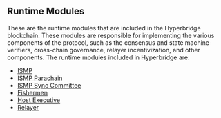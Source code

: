 ## Runtime Modules

These are the runtime modules that are included in the Hyperbridge blockchain. These modules are responsible for implementing the various components of the protocol, such as the consensus and state machine verifiers, cross-chain governance, relayer incentivization, and other components. The runtime modules included in Hyperbridge are:

- [ISMP](/modules/ismp)
- [ISMP Parachain](/modules/ismp-parachain)
- [ISMP Sync Committee](/modules/sync-committee)
- [Fishermen](/modules/fishermen)
- [Host Executive](/modules/host-executive)
- [Relayer](/modules/relayer)
